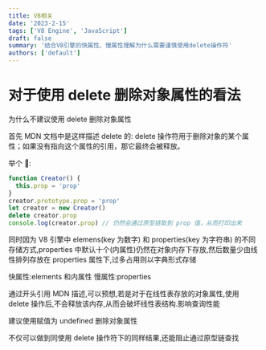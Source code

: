 ```yaml
---
title: V8相关
date: '2023-2-15'
tags: ['V8 Engine', 'JavaScript']
draft: false
summary: '结合V8引擎的快属性、慢属性理解为什么需要谨慎使用delete操作符'
authors: ['default']
---
```


# 对于使用 delete 删除对象属性的看法

<div className="text-2xl text-cyan-300">为什么不建议使用 delete 删除对象属性</div>

首先 MDN 文档中是这样描述 delete 的: delete 操作符用于删除对象的某个属性；如果没有指向这个属性的引用，那它最终会被释放。

举个 🌰:

```js
function Creator() {
  this.prop = 'prop'
}
creator.prototype.prop = 'prop'
let creator = new Creator()
delete creator.prop
console.log(creator.prop) // 仍然会通过原型链取到 prop 值，从而打印出来
```

同时因为 V8 引擎中 elemens(key 为数字) 和 properties(key 为字符串) 的不同存储方式,properties 中默认十个(内属性)仍然在对象内存下存放,然后数量少由线性排列存放在 properties 属性下,过多占用则以字典形式存储

快属性:elements 和内属性
慢属性:properties

通过开头引用 MDN 描述,可以预想,若是对于在线性表存放的对象属性,使用 delete 操作后,不会释放该内存,从而会破坏线性表结构.影响查询性能

<div className="text-2xl text-cyan-300">建议使用赋值为 undefined 删除对象属性</div>

不仅可以做到同使用 delete 操作符下的同样结果,还能阻止通过原型链查找
